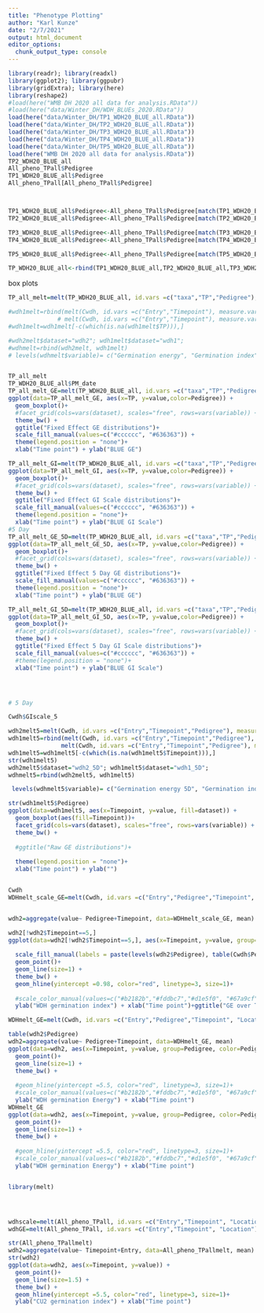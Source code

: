 ```yaml
---
title: "Phenotype Plotting"
author: "Karl Kunze"
date: "2/7/2021"
output: html_document
editor_options: 
  chunk_output_type: console
---
```



```r
library(readr); library(readxl)
library(ggplot2); library(ggpubr)
library(gridExtra); library(here)
library(reshape2)
#load(here("WMB DH 2020 all data for analysis.RData"))
#load(here("data/Winter_DH/WDH_BLUEs_2020.RData"))
load(here("data/Winter_DH/TP1_WDH20_BLUE_all.RData"))
load(here("data/Winter_DH/TP2_WDH20_BLUE_all.RData"))
load(here("data/Winter_DH/TP3_WDH20_BLUE_all.RData"))
load(here("data/Winter_DH/TP4_WDH20_BLUE_all.RData"))
load(here("data/Winter_DH/TP5_WDH20_BLUE_all.RData"))
load(here("WMB DH 2020 all data for analysis.RData"))
TP2_WDH20_BLUE_all
All_pheno_TPall$Pedigree
TP1_WDH20_BLUE_all$Pedigree
All_pheno_TPall[All_pheno_TPall$Pedigree]



TP1_WDH20_BLUE_all$Pedigree<-All_pheno_TPall$Pedigree[match(TP1_WDH20_BLUE_all$taxa,All_pheno_TPall$Entry)]
TP2_WDH20_BLUE_all$Pedigree<-All_pheno_TPall$Pedigree[match(TP2_WDH20_BLUE_all$taxa,All_pheno_TPall$Entry)]

TP3_WDH20_BLUE_all$Pedigree<-All_pheno_TPall$Pedigree[match(TP3_WDH20_BLUE_all$taxa,All_pheno_TPall$Entry)]
TP4_WDH20_BLUE_all$Pedigree<-All_pheno_TPall$Pedigree[match(TP4_WDH20_BLUE_all$taxa,All_pheno_TPall$Entry)]

TP5_WDH20_BLUE_all$Pedigree<-All_pheno_TPall$Pedigree[match(TP5_WDH20_BLUE_all$taxa,All_pheno_TPall$Entry)]

TP_WDH20_BLUE_all<-rbind(TP1_WDH20_BLUE_all,TP2_WDH20_BLUE_all,TP3_WDH20_BLUE_all,TP4_WDH20_BLUE_all,TP5_WDH20_BLUE_all)
```
box plots
```r
TP_all_melt=melt(TP_WDH20_BLUE_all, id.vars =c("taxa","TP","Pedigree"), measure.vars = c("GE"))

#wdh1melt=rbind(melt(Cwdh, id.vars =c("Entry","Timepoint"), measure.vars = c("GE")),
              # melt(Cwdh, id.vars =c("Entry","Timepoint"), measure.vars = #c("GIscale")))
#wdh1melt=wdh1melt[-c(which(is.na(wdh1melt$TP))),]

#wdh2melt$dataset="wdh2"; wdh1melt$dataset="wdh1"; 
#wdhmelt=rbind(wdh2melt, wdh1melt)
# levels(wdhmelt$variable)= c("Germination energy", "Germination index")


TP_all_melt
TP_WDH20_BLUE_all$PM_date
TP_all_melt_GE=melt(TP_WDH20_BLUE_all, id.vars =c("taxa","TP","Pedigree"), measure.vars = c("GE"))
ggplot(data=TP_all_melt_GE, aes(x=TP, y=value,color=Pedigree)) +
  geom_boxplot()+
  #facet_grid(cols=vars(dataset), scales="free", rows=vars(variable)) +
  theme_bw() + 
  ggtitle("Fixed Effect GE distributions")+
  scale_fill_manual(values=c("#cccccc", "#636363")) +
  theme(legend.position = "none")+
  xlab("Time point") + ylab("BLUE GE") 

TP_all_melt_GI=melt(TP_WDH20_BLUE_all, id.vars =c("taxa","TP","Pedigree"), measure.vars = c("GIscale"))
ggplot(data=TP_all_melt_GI, aes(x=TP, y=value,color=Pedigree)) +
  geom_boxplot()+
  #facet_grid(cols=vars(dataset), scales="free", rows=vars(variable)) +
  theme_bw() + 
  ggtitle("Fixed Effect GI Scale distributions")+
  scale_fill_manual(values=c("#cccccc", "#636363")) +
  theme(legend.position = "none")+
  xlab("Time point") + ylab("BLUE GI Scale") 
#5 Day
TP_all_melt_GE_5D=melt(TP_WDH20_BLUE_all, id.vars =c("taxa","TP","Pedigree"), measure.vars = c("GE_5D"))
ggplot(data=TP_all_melt_GE_5D, aes(x=TP, y=value,color=Pedigree)) +
  geom_boxplot()+
  #facet_grid(cols=vars(dataset), scales="free", rows=vars(variable)) +
  theme_bw() + 
  ggtitle("Fixed Effect 5 Day GE distributions")+
  scale_fill_manual(values=c("#cccccc", "#636363")) +
  theme(legend.position = "none")+
  xlab("Time point") + ylab("BLUE GE") 

TP_all_melt_GI_5D=melt(TP_WDH20_BLUE_all, id.vars =c("taxa","TP","Pedigree"), measure.vars = c("GIScale_5D"))
ggplot(data=TP_all_melt_GI_5D, aes(x=TP, y=value,color=Pedigree)) +
  geom_boxplot()+
  #facet_grid(cols=vars(dataset), scales="free", rows=vars(variable)) +
  theme_bw() + 
  ggtitle("Fixed Effect 5 Day GI Scale distributions")+
  scale_fill_manual(values=c("#cccccc", "#636363")) +
  #theme(legend.position = "none")+
  xlab("Time point") + ylab("BLUE GI Scale") 




# 5 Day
```
```r
Cwdh$GIscale_5

wdh2melt5=melt(Cwdh, id.vars =c("Entry","Timepoint","Pedigree"), measure.vars = c("GE_5D", "GIscale_5D"))
wdh1melt5=rbind(melt(Cwdh, id.vars =c("Entry","Timepoint","Pedigree"), measure.vars = c("GE_5D")),
               melt(Cwdh, id.vars =c("Entry","Timepoint","Pedigree"), measure.vars = c("GIscale_5D")))
wdh1melt5=wdh1melt5[-c(which(is.na(wdh1melt5$Timepoint))),]
str(wdh1melt5)
wdh2melt5$dataset="wdh2_5D"; wdh1melt5$dataset="wdh1_5D"; 
wdhmelt5=rbind(wdh2melt5, wdh1melt5)

 levels(wdhmelt5$variable)= c("Germination energy 5D", "Germination index 5D")

str(wdh1melt5$Pedigree)
ggplot(data=wdh1melt5, aes(x=Timepoint, y=value, fill=dataset)) +
  geom_boxplot(aes(fill=Timepoint))+
  facet_grid(cols=vars(dataset), scales="free", rows=vars(variable)) +
  theme_bw() + 
  
  #ggtitle("Raw GE distributions")+
  
  theme(legend.position = "none")+
  xlab("Time point") + ylab("") 



```

```r
Cwdh
WDHmelt_scale_GE=melt(Cwdh, id.vars =c("Entry","Pedigree","Timepoint", "Location"), measure.vars = c("GE"))


wdh2=aggregate(value~ Pedigree+Timepoint, data=WDHmelt_scale_GE, mean)

wdh2[!wdh2$Timepoint==5,]
ggplot(data=wdh2[!wdh2$Timepoint==5,], aes(x=Timepoint, y=value, group=Pedigree, color=Pedigree)) +
  
  scale_fill_manual(labels = paste(levels(wdh2$Pedigree), table(Cwdh$Pedigree)))+
  geom_point()+
  geom_line(size=1) +
  theme_bw() + 
  geom_hline(yintercept =0.98, color="red", linetype=3, size=1)+
  
  #scale_color_manual(values=c("#b2182b","#fddbc7","#d1e5f0", "#67a9cf", "#2166ac"), labels=c("DNN", "DDD","DDN","NDD", "NDN"), name="Haplotype") + 
  ylab("WDH germination index") + xlab("Time point")+ggtitle("GE over Timepoints")

WDHmelt_GE=melt(Cwdh, id.vars =c("Entry","Pedigree","Timepoint", "Location"), measure.vars = c("GE"))

table(wdh2$Pedigree)
wdh2=aggregate(value~ Pedigree+Timepoint, data=WDHmelt_GE, mean)
ggplot(data=wdh2, aes(x=Timepoint, y=value, group=Pedigree, color=Pedigree)) +
  geom_point()+
  geom_line(size=1) +
  theme_bw() + 
  
  #geom_hline(yintercept =5.5, color="red", linetype=3, size=1)+
  #scale_color_manual(values=c("#b2182b","#fddbc7","#d1e5f0", "#67a9cf", "#2166ac"), labels=c("DNN", "DDD","DDN","NDD", "NDN"), name="Haplotype") + 
  ylab("WDH germination Energy") + xlab("Time point")
WDHmelt_GE
ggplot(data=wdh2, aes(x=Timepoint, y=value, group=Pedigree, color=Pedigree)) +
  geom_point()+
  geom_line(size=1) +
  theme_bw() + 
  
  #geom_hline(yintercept =5.5, color="red", linetype=3, size=1)+
  #scale_color_manual(values=c("#b2182b","#fddbc7","#d1e5f0", "#67a9cf", "#2166ac"), labels=c("DNN", "DDD","DDN","NDD", "NDN"), name="Haplotype") + 
  ylab("WDH germination Energy") + xlab("Time point")



```



```r
library(melt)




wdhscale=melt(All_pheno_TPall, id.vars =c("Entry","Timepoint", "Location"), measure.vars = c("GI"))
wdhGE=melt(All_pheno_TPall, id.vars =c("Entry","Timepoint", "Location"), measure.vars = c("GE"))

str(All_pheno_TPallmelt)
wdh2=aggregate(value~ Timepoint+Entry, data=All_pheno_TPallmelt, mean)
str(wdh2)
ggplot(data=wdh2, aes(x=Timepoint, y=value)) +
  geom_point()+
  geom_line(size=1.5) +
  theme_bw() + 
  geom_hline(yintercept =5.5, color="red", linetype=3, size=1)+
  ylab("CU2 germination index") + xlab("Time point")


```